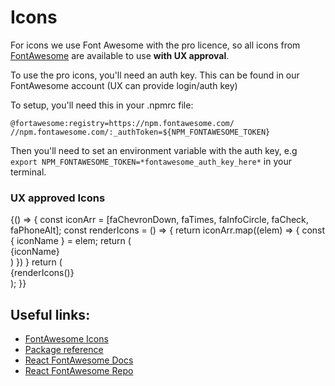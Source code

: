 
<Meta title="Docs|Iconography" />

# Icons

For icons we use Font Awesome with the pro licence, so all icons from [FontAwesome](https://fontawesome.com/icons) are available to use **with UX approval**. 

To use the pro icons, you'll need an auth key. This can be found in our FontAwesome account (UX can provide login/auth key)

To setup, you'll need this in your .npmrc file:

```
@fortawesome:registry=https://npm.fontawesome.com/
//npm.fontawesome.com/:_authToken=${NPM_FONTAWESOME_TOKEN}
```
Then you'll need to set an environment variable with the auth key, e.g `export NPM_FONTAWESOME_TOKEN=*fontawesome_auth_key_here*` in your terminal.

### UX approved Icons 

<Preview>
  <Story name="Iconography">
    {() => {
      const iconArr = [faChevronDown, faTimes, faInfoCircle, faCheck, faPhoneAlt];
      const renderIcons = () => {
        return iconArr.map((elem) => {
          const { iconName } = elem;
         return (
           <div key={iconName} style={{display: 'flex', width: '8.4rem', marginLeft: '2rem', marginRight: '2rem', height: '6.4rem', alignItems: 'center', textAlign: 'center', flexDirection: 'column'}}>
             <FontAwesomeIcon icon={elem} size='4x' key={iconName}/>
              <div style={{marginTop: '1.5rem'}}>
                <Overline>{iconName}</Overline>
              </div>
           </div>
         )
       })
      }
      return (
        <div style={{display: 'flex', flexWrap: 'wrap'}}>
          {renderIcons()}
        </div>
      );
    }}
  </Story>
</Preview>


## Useful links: 

* [FontAwesome Icons](https://fontawesome.com/icons)
* [Package reference](https://fontawesome.com/how-to-use/with-the-api/setup/importing-icons#packages)
* [React FontAwesome Docs](https://fontawesome.com/how-to-use/with-the-api/setup/importing-icons#packages)
* [React FontAwesome Repo](https://fontawesome.com/how-to-use/with-the-api/setup/importing-icons#packages)


 
